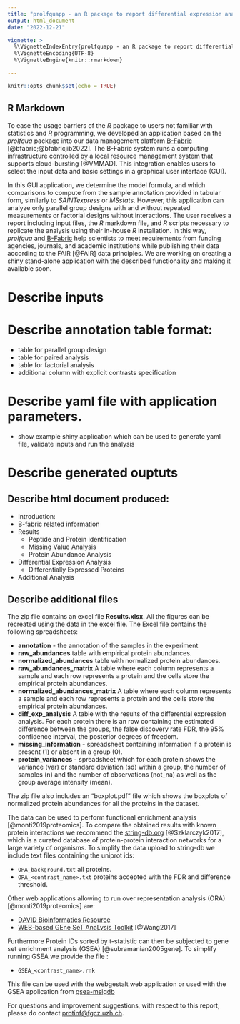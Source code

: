 ```yaml
---
title: "prolfquapp - an R package to report differential expression analysis results."
output: html_document
date: "2022-12-21"

vignette: >
  %\VignetteIndexEntry{prolfquapp - an R package to report differential expression analysis results.}
  %\VignetteEncoding{UTF-8}
  %\VignetteEngine{knitr::rmarkdown}

---
```


```r
knitr::opts_chunk$set(echo = TRUE)
```

## R Markdown

To ease the usage barriers of the *R* package to users not familiar with statistics and *R* programming, we developed an application based on the *prolfqua* package into our data management platform [B-Fabric](https://fgcz-bfabric.uzh.ch/) [@bfabric;@bfabricjib2022]. The B-Fabric system runs a computing infrastructure controlled by a local resource management system that supports cloud-bursting [@VMMAD]. This integration enables users to select the input data and basic settings in a graphical user interface (GUI). 

In this GUI application, we determine the model formula, and which comparisons to compute from the sample annotation provided in tabular form, similarly to *SAINTexpress* or *MSstats*. However, this application can analyze only parallel group designs with and without repeated measurements or factorial designs without interactions. The user receives a report including input files, the *R* markdown file, and *R* scripts necessary to replicate the analysis using their in-house *R* installation. In this way, *prolfqua* and [B-Fabric](https://fgcz-bfabric.uzh.ch/) help scientists to meet requirements from funding agencies, journals, and academic institutions while publishing their data according to the FAIR  [@FAIR] data principles. We are working on creating a shiny stand-alone application with the described functionality and making it available soon.



# Describe inputs

# Describe annotation table format:
- table for parallel group design
- table for paired analysis
- table for factorial analysis
- additional column with explicit contrasts specification

# Describe yaml file with application parameters.

- show example shiny application which can be used to generate yaml file, validate inputs and run the analysis

# Describe generated ouptuts


## Describe html document produced:

- Introduction:
- B-fabric related information
- Results
  - Peptide and Protein identification
  - Missing Value Analysis
  - Protein Abundance Analysis
- Differential Expression Analysis
  - Differentially Expressed Proteins
- Additional Analysis

## Describe additional files

The zip file contains an excel file __Results.xlsx__. All the figures can be recreated using the data in the excel file. The Excel file contains the following spreadsheets:

- __annotation__ - the annotation of the samples in the experiment
- __raw_abundances__ table with empirical protein abundances.
- __normalized_abundances__ table with normalized protein abundances. 
- __raw_abundances_matrix__ A table where each column represents a sample and each row represents a protein and the cells store the empirical protein abundances.
- __normalized_abundances_matrix__ A table where each column represents a sample and each row represents a protein and the cells store the empirical protein abundances.
- __diff_exp_analysis__ A table with the results of the differential expression analysis. For each protein there is an row containing the estimated difference between the groups, the false discovery rate FDR, the 95% confidence interval, the posterior degrees of freedom. 
- __missing_information__ - spreadsheet containing information if a protein is present (1) or absent in a group (0).
- __protein_variances__ - spreadsheet which for each protein shows the variance (var) or standard deviation (sd) within a group, the number of samples (n) and the number of observations (not_na) as well as the group average intensity (mean).


The zip file also includes an "boxplot.pdf" file which shows the boxplots of normalized protein abundances for all the proteins in the dataset.

The data can be used to perform functional enrichment analysis [@monti2019proteomics]. 
To compare the obtained results with known protein interactions we recommend the [string-db.org](https://string-db.org/) [@Szklarczyk2017], which is a curated database of protein-protein interaction networks for a large variety of organisms. To simplify the data upload to string-db we include text files containing the uniprot ids:


- `ORA_background.txt` all proteins.
- `ORA_<contrast_name>.txt` proteins accepted with the FDR and difference threshold.

Other web applications allowing to run over representation analysis (ORA) [@monti2019proteomics] are:

- [DAVID Bioinformatics Resource](https://david.ncifcrf.gov/home.jsp)
- [WEB-based GEne SeT AnaLysis Toolkit](http://www.webgestalt.org) [@Wang2017]


Furthermore Protein IDs sorted by t-statistic can then be subjected to gene set enrichment analysis (GSEA) [@subramanian2005gene].
To simplify running GSEA  we provide the file :

- `GSEA_<contrast_name>.rnk`

This file can be used with the webgestalt web application or used with the GSEA application from [gsea-msigdb](https://www.gsea-msigdb.org/)


For questions and improvement suggestions, with respect to this report, please do contact <protinf@fgcz.uzh.ch>.


